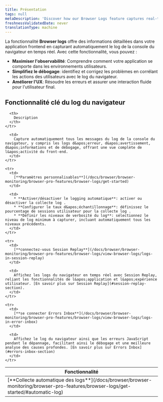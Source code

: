 ```yaml
---
title: Présentation
tags: null
metaDescription: 'Discover how our Browser Logs feature captures real-time browser console logs to enhance observability, simplify debugging, and improve user experience.'
freshnessValidatedDate: never
translationType: machine
---
```


La fonctionnalité <DNT>**Browser logs**</DNT> offre des informations détaillées dans votre application frontend en capturant automatiquement le log de la console du navigateur en temps réel. Avec cette fonctionnalité, vous pouvez :

* **Maximiser l&apos;observabilité**: Comprendre comment votre application se comporte dans les environnements utilisateurs.
* **Simplifiez le débogage**: identifiez et corrigez les problèmes en corrélant les actions des utilisateurs avec le log du navigateur.
* **Améliorer l&apos;UX**: Résoudre les erreurs et assurer une interaction fluide pour l&apos;utilisateur final.

## Fonctionnalité clé du log du navigateur

<table>
  <thead>
    <tr>
      <th style={{width: "200px"}}>
        Fonctionnalité
      </th>

      <th>
        Description
      </th>
    </tr>
  </thead>

  <tbody>
    <tr>
      <td>
        [**Collecte automatique des logs**](/docs/browser/browser-monitoring/browser-pro-features/browser-logs/get-started/#automatic-log)
      </td>

      <td>
        Capture automatiquement tous les messages du log de la console du navigateur, y compris les logs d&apos;erreur, d&apos;avertissement, d&apos;informations et de débogage, offrant une vue complète de l&apos;activité du front-end.
      </td>
    </tr>

    <tr>
      <td>
        [**Paramètres personnalisables**](/docs/browser/browser-monitoring/browser-pro-features/browser-logs/get-started)
      </td>

      <td>
        * **Activer/désactiver le logging automatique**: activer ou désactiver la collecte log .
        * **Configurer le taux d&apos;échantillonnage**: définissez le pourcentage de sessions utilisateur pour la collecte log .
        * **Définir les niveaux de verbosité du log**: sélectionnez le niveau de log minimum à capturer, incluant automatiquement tous les niveaux précédents.
      </td>
    </tr>

    <tr>
      <td>
        [**connectez-vous Session Replay**](/docs/browser/browser-monitoring/browser-pro-features/browser-logs/view-browser-logs/logs-in-session-replay)
      </td>

      <td>
        Affichez les logs du navigateur en temps réel avec Session Replay, reliant les fonctionnalités de l&apos;application et l&apos;expérience utilisateur. [En savoir plus sur Session Replay](#session-replay-section).
      </td>
    </tr>

    <tr>
      <td>
        [**se connecter Errors Inbox**](/docs/browser/browser-monitoring/browser-pro-features/browser-logs/view-browser-logs/logs-in-error-inbox)
      </td>

      <td>
        Affichez le log du navigateur ainsi que les erreurs JavaScript pendant le dépannage, facilitant ainsi le débogage et une meilleure analyse des causes profondes. [En savoir plus sur Errors Inbox](#errors-inbox-section)
      </td>
    </tr>
  </tbody>
</table>